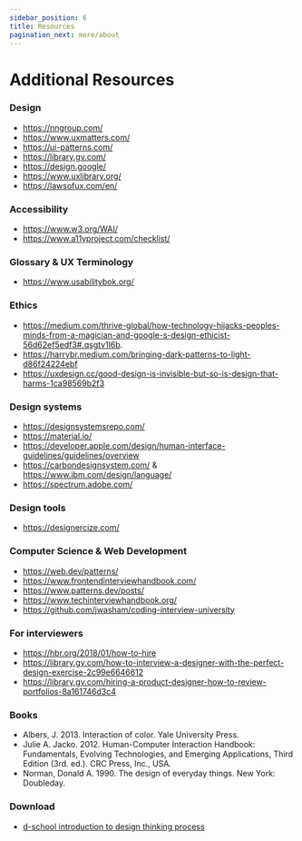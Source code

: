 ```yaml
---
sidebar_position: 6
title: Resources
pagination_next: more/about
---
```


# Additional Resources

### Design

- https://nngroup.com/
- https://www.uxmatters.com/
- https://ui-patterns.com/
- https://library.gv.com/
- https://design.google/
- https://www.uxlibrary.org/
- https://lawsofux.com/en/

### Accessibility

- https://www.w3.org/WAI/
- https://www.a11yproject.com/checklist/

### Glossary & UX Terminology

- https://www.usabilitybok.org/

### Ethics

- https://medium.com/thrive-global/how-technology-hijacks-peoples-minds-from-a-magician-and-google-s-design-ethicist-56d62ef5edf3#.qsgtv1l6b.
- https://harrybr.medium.com/bringing-dark-patterns-to-light-d86f24224ebf
- https://uxdesign.cc/good-design-is-invisible-but-so-is-design-that-harms-1ca98569b2f3

### Design systems

- https://designsystemsrepo.com/
- https://material.io/
- https://developer.apple.com/design/human-interface-guidelines/guidelines/overview
- https://carbondesignsystem.com/ & https://www.ibm.com/design/language/
- https://spectrum.adobe.com/

### Design tools

- https://designercize.com/

### Computer Science & Web Development

- https://web.dev/patterns/
- https://www.frontendinterviewhandbook.com/
- https://www.patterns.dev/posts/
- https://www.techinterviewhandbook.org/
- https://github.com/jwasham/coding-interview-university

### For interviewers

- https://hbr.org/2018/01/how-to-hire
- https://library.gv.com/how-to-interview-a-designer-with-the-perfect-design-exercise-2c99e6646612
- https://library.gv.com/hiring-a-product-designer-how-to-review-portfolios-8a161746d3c4

### Books

- Albers, J. 2013. Interaction of color. Yale University Press.
- Julie A. Jacko. 2012. Human-Computer Interaction Handbook: Fundamentals, Evolving Technologies, and Emerging Applications, Third Edition (3rd. ed.). CRC Press, Inc., USA.
- Norman, Donald A. 1990. The design of everyday things. New York: Doubleday.

### Download

- [d-school introduction to design thinking process](/files/d-school-design-thinking.pdf)

<!-- mobile design -->
